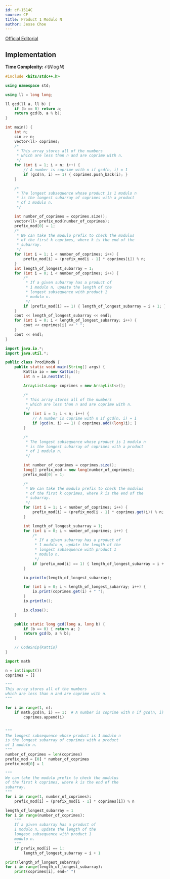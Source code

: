 ```yaml
---
id: cf-1514C
source: CF
title: Product 1 Modulo N
author: Jesse Choe
---
```


[Official Editorial](https://codeforces.com/blog/entry/89810)

## Implementation

**Time Complexity:** $\mathcal{O}(N\log N)$

<LanguageSection>
<CPPSection>

```cpp
#include <bits/stdc++.h>

using namespace std;

using ll = long long;

ll gcd(ll a, ll b) {
	if (b == 0) return a;
	return gcd(b, a % b);
}

int main() {
	int n;
	cin >> n;
	vector<ll> coprimes;
	/*
	 * This array stores all of the numbers
	 * which are less than n and are coprime with n.
	 */
	for (int i = 1; i < n; i++) {
		// A number is coprime with n if gcd(n, i) = 1
		if (gcd(n, i) == 1) { coprimes.push_back(i); }
	}

	/*
	 * The longest subsequence whose product is 1 modulo n
	 * is the longest subarray of coprimes with a product
	 * of 1 modulo n.
	 */

	int number_of_coprimes = coprimes.size();
	vector<ll> prefix_mod(number_of_coprimes);
	prefix_mod[0] = 1;
	/*
	 * We can take the modulo prefix to check the modulus
	 * of the first k coprimes, where k is the end of the
	 * subarray.
	 */
	for (int i = 1; i < number_of_coprimes; i++) {
		prefix_mod[i] = (prefix_mod[i - 1] * coprimes[i]) % n;
	}
	int length_of_longest_subarray = 1;
	for (int i = 0; i < number_of_coprimes; i++) {
		/*
		 * If a given subarray has a product of
		 * 1 modulo n, update the length of the
		 * longest subsequence with product 1
		 * modulo n.
		 */
		if (prefix_mod[i] == 1) { length_of_longest_subarray = i + 1; }
	}
	cout << length_of_longest_subarray << endl;
	for (int i = 0; i < length_of_longest_subarray; i++) {
		cout << coprimes[i] << " ";
	}
	cout << endl;
}
```

</CPPSection>
<JavaSection>

```java
import java.io.*;
import java.util.*;

public class Prod1ModN {
	public static void main(String[] args) {
		Kattio io = new Kattio();
		int n = io.nextInt();

		ArrayList<Long> coprimes = new ArrayList<>();

		/*
		 * This array stores all of the numbers
		 * which are less than n and are coprime with n.
		 */
		for (int i = 1; i < n; i++) {
			// A number is coprime with n if gcd(n, i) = 1
			if (gcd(n, i) == 1) { coprimes.add((long)i); }
		}

		/*
		 * The longest subsequence whose product is 1 modulo n
		 * is the longest subarray of coprimes with a product
		 * of 1 modulo n.
		 */

		int number_of_coprimes = coprimes.size();
		long[] prefix_mod = new long[number_of_coprimes];
		prefix_mod[0] = 1;

		/*
		 * We can take the modulo prefix to check the modulus
		 * of the first k coprimes, where k is the end of the
		 * subarray.
		 */
		for (int i = 1; i < number_of_coprimes; i++) {
			prefix_mod[i] = (prefix_mod[i - 1] * coprimes.get(i)) % n;
		}

		int length_of_longest_subarray = 1;
		for (int i = 0; i < number_of_coprimes; i++) {
			/*
			 * If a given subarray has a product of
			 * 1 modulo n, update the length of the
			 * longest subsequence with product 1
			 * modulo n.
			 */
			if (prefix_mod[i] == 1) { length_of_longest_subarray = i + 1; }
		}

		io.println(length_of_longest_subarray);

		for (int i = 0; i < length_of_longest_subarray; i++) {
			io.print(coprimes.get(i) + " ");
		}
		io.println();

		io.close();
	}

	public static long gcd(long a, long b) {
		if (b == 0) { return a; }
		return gcd(b, a % b);
	}

	// CodeSnip{Kattio}
}
```

</JavaSection>
<PySection>

```py
import math

n = int(input())
coprimes = []

"""
This array stores all of the numbers
which are less than n and are coprime with n. 
"""

for i in range(1, n):
	if math.gcd(n, i) == 1:  # A number is coprime with n if gcd(n, i) == 1
		coprimes.append(i)


"""
The longest subsequence whose product is 1 modulo n
is the longest subarray of coprimes with a product
of 1 modulo n.
"""
number_of_coprimes = len(coprimes)
prefix_mod = [0] * number_of_coprimes
prefix_mod[0] = 1

"""
We can take the modulo prefix to check the modulus
of the first k coprimes, where k is the end of the
subarray.
"""
for i in range(1, number_of_coprimes):
	prefix_mod[i] = (prefix_mod[i - 1] * coprimes[i]) % n

length_of_longest_subarray = 1
for i in range(number_of_coprimes):
    """
	If a given subarray has a product of
	1 modulo n, update the length of the
	longest subsequence with product 1
	modulo n.
    """
    if prefix_mod[i] == 1:
        length_of_longest_subarray = i + 1

print(length_of_longest_subarray)
for i in range(length_of_longest_subarray):
	print(coprimes[i], end=" ")
```

</PySection>
</LanguageSection>
